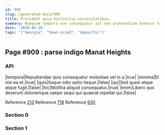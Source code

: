 ```yaml
---
id: 909
slug: /generated-docs/909
title: Provident quia distinctio necessitatibus.
summary: Numquam tempora non consequatur aut non praesentium tenetur totam nam.
date: '2020-04-28'
tags: '["Georgia", "Down-sized", "impactful"]'
---
```

## Page #909 : parse indigo Manat Heights

### API

|tempora|Repudiandae quis consequatur molestiae vel in a.|true|
|minima|Et nisi ea et.|true|
|quis|Itaque odio optio itaque.|false|
|qui|Sed quasi atque atque fugit.|false|
|hic|Mollitia aliquid consequatur.|true|
|enim|Libero quo deserunt doloremque saepe sequi qui quaerat repellat qui.|false|

Reference [213](/generated-docs/213)
Reference [718](/generated-docs/718)
Reference [930](/generated-docs/930)


### Section 0

### Section 1

